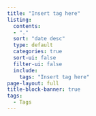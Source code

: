 ```yaml
---
title: "Insert tag here"
listing:
  contents: 
  - "."
  sort: "date desc"
  type: default
  categories: true
  sort-ui: false
  filter-ui: false
  include: 
    tags: "Insert tag here"
page-layout: full
title-block-banner: true
tags: 
  - Tags
---
```



